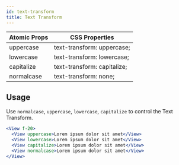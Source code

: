 ```yaml
---
id: text-transform
title: Text Transform
---
```


| Atomic Props | CSS Properties              |
| ------------ | --------------------------- |
| uppercase    | text-transform: uppercase;  |
| lowercase    | text-transform: lowercase;  |
| capitalize   | text-transform: capitalize; |
| normalcase   | text-transform: none;       |

## Usage

Use `normalcase`, `uppercase`, `lowercase`, `capitalize` to control the Text Transform.

```jsx live
<View f-20>
  <View uppercase>Lorem ipsum dolor sit amet</View>
  <View lowercase>Lorem ipsum dolor sit amet</View>
  <View capitalize>Lorem ipsum dolor sit amet</View>
  <View normalcase>Lorem ipsum dolor sit amet</View>
</View>
```
